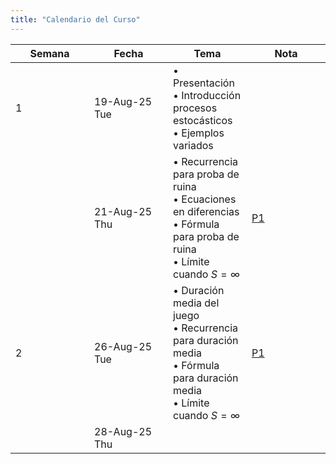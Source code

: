 ```yaml
---
title: "Calendario del Curso"
---
```


| Semana | Fecha | Tema | Nota |
|---|---|---|---|
| 1 | 19-Aug-25 Tue | • Presentación<br/>• Introducción procesos estocásticos<br/>• Ejemplos variados | |
| | 21-Aug-25 Thu | • Recurrencia para proba de ruina<br/>• Ecuaciones en diferencias<br/>• Fórmula para proba de ruina<br/>• Límite cuando $S=\infty$ | [P1](practico1-letra.qmd) |
| 2 | 26-Aug-25 Tue | • Duración media del juego<br/>• Recurrencia para duración media<br/>• Fórmula para duración media<br/>• Límite cuando $S=\infty$ | [P1](practico1-letra.qmd) |
| | 28-Aug-25 Thu | | |
